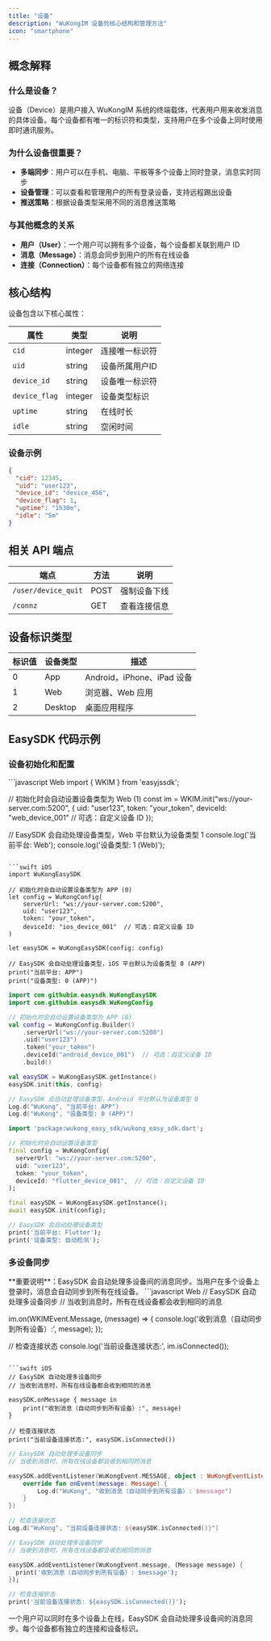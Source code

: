 ```yaml
---
title: "设备"
description: "WuKongIM 设备的核心结构和管理方法"
icon: "smartphone"
---
```


## 概念解释

### 什么是设备？

设备（Device）是用户接入 WuKongIM 系统的终端载体，代表用户用来收发消息的具体设备。每个设备都有唯一的标识符和类型，支持用户在多个设备上同时使用即时通讯服务。

### 为什么设备很重要？

- **多端同步**：用户可以在手机、电脑、平板等多个设备上同时登录，消息实时同步
- **设备管理**：可以查看和管理用户的所有登录设备，支持远程踢出设备
- **推送策略**：根据设备类型采用不同的消息推送策略

### 与其他概念的关系

- **用户（User）**：一个用户可以拥有多个设备，每个设备都关联到用户 ID
- **消息（Message）**：消息会同步到用户的所有在线设备
- **连接（Connection）**：每个设备都有独立的网络连接

## 核心结构

设备包含以下核心属性：

| 属性 | 类型 | 说明 |
|------|------|------|
| `cid` | integer | 连接唯一标识符 |
| `uid` | string | 设备所属用户ID |
| `device_id` | string | 设备唯一标识符 |
| `device_flag` | integer | 设备类型标识 |
| `uptime` | string | 在线时长 |
| `idle` | string | 空闲时间 |

### 设备示例

```json
{
  "cid": 12345,
  "uid": "user123",
  "device_id": "device_456",
  "device_flag": 1,
  "uptime": "1h30m",
  "idle": "5m"
}

```

## 相关 API 端点

| 端点 | 方法 | 说明 |
|------|------|------|
| `/user/device_quit` | POST | 强制设备下线 |
| `/connz` | GET | 查看连接信息 |

## 设备标识类型

| 标识值 | 设备类型 | 描述 |
|--------|----------|------|
| 0 | App | Android，iPhone、iPad 设备 |
| 1 | Web | 浏览器、Web 应用 |
| 2 | Desktop | 桌面应用程序 |

## EasySDK 代码示例

### 设备初始化和配置

<CodeGroup>
```javascript Web
import { WKIM } from 'easyjssdk';

// 初始化时会自动设置设备类型为 Web (1)
const im = WKIM.init("ws://your-server.com:5200", {
  uid: "user123",
  token: "your_token",
  deviceId: "web_device_001"  // 可选：自定义设备 ID
});

// EasySDK 会自动处理设备类型，Web 平台默认为设备类型 1
console.log('当前平台: Web');
console.log('设备类型: 1 (Web)');
```

```swift iOS
import WuKongEasySDK

// 初始化时会自动设置设备类型为 APP (0)
let config = WuKongConfig(
    serverUrl: "ws://your-server.com:5200",
    uid: "user123",
    token: "your_token",
    deviceId: "ios_device_001"  // 可选：自定义设备 ID
)

let easySDK = WuKongEasySDK(config: config)

// EasySDK 会自动处理设备类型，iOS 平台默认为设备类型 0 (APP)
print("当前平台: APP")
print("设备类型: 0 (APP)")
```

```kotlin Android
import com.githubim.easysdk.WuKongEasySDK
import com.githubim.easysdk.WuKongConfig

// 初始化时会自动设置设备类型为 APP (0)
val config = WuKongConfig.Builder()
    .serverUrl("ws://your-server.com:5200")
    .uid("user123")
    .token("your_token")
    .deviceId("android_device_001")  // 可选：自定义设备 ID
    .build()

val easySDK = WuKongEasySDK.getInstance()
easySDK.init(this, config)

// EasySDK 会自动处理设备类型，Android 平台默认为设备类型 0
Log.d("WuKong", "当前平台: APP")
Log.d("WuKong", "设备类型: 0 (APP)")
```

```dart Flutter
import 'package:wukong_easy_sdk/wukong_easy_sdk.dart';

// 初始化时会自动设置设备类型
final config = WuKongConfig(
  serverUrl: "ws://your-server.com:5200",
  uid: "user123",
  token: "your_token",
  deviceId: "flutter_device_001",  // 可选：自定义设备 ID
);

final easySDK = WuKongEasySDK.getInstance();
await easySDK.init(config);

// EasySDK 会自动处理设备类型
print('当前平台: Flutter');
print('设备类型: 自动检测');
```
</CodeGroup>

### 多设备同步

<Note>
  **重要说明**：EasySDK 会自动处理多设备间的消息同步。当用户在多个设备上登录时，消息会自动同步到所有在线设备。
</Note>

<CodeGroup>
```javascript Web
// EasySDK 自动处理多设备同步
// 当收到消息时，所有在线设备都会收到相同的消息

im.on(WKIMEvent.Message, (message) => {
  console.log('收到消息（自动同步到所有设备）:', message);
});

// 检查连接状态
console.log('当前设备连接状态:', im.isConnected());
```

```swift iOS
// EasySDK 自动处理多设备同步
// 当收到消息时，所有在线设备都会收到相同的消息

easySDK.onMessage { message in
    print("收到消息（自动同步到所有设备）:", message)
}

// 检查连接状态
print("当前设备连接状态:", easySDK.isConnected())
```

```kotlin Android
// EasySDK 自动处理多设备同步
// 当收到消息时，所有在线设备都会收到相同的消息

easySDK.addEventListener(WuKongEvent.MESSAGE, object : WuKongEventListener<Message> {
    override fun onEvent(message: Message) {
        Log.d("WuKong", "收到消息（自动同步到所有设备）: $message")
    }
})

// 检查连接状态
Log.d("WuKong", "当前设备连接状态: ${easySDK.isConnected()}")
```

```dart Flutter
// EasySDK 自动处理多设备同步
// 当收到消息时，所有在线设备都会收到相同的消息

easySDK.addEventListener(WuKongEvent.message, (Message message) {
  print('收到消息（自动同步到所有设备）: $message');
});

// 检查连接状态
print('当前设备连接状态: ${easySDK.isConnected()}');
```
</CodeGroup>

<Note>
  一个用户可以同时在多个设备上在线，EasySDK 会自动处理多设备间的消息同步。每个设备都有独立的连接和设备标识。
</Note>


